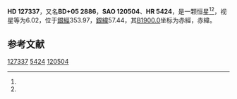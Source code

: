 {{Starbox begin
| name = HD 127337
}}
{{Starbox observe
| epoch = [[J2000.0|J2000.0]]
| constell = {{星座名待查}}<ref name=SIMBAD>{{cite web
 | url=http://simbad.u-strasbg.fr/simbad/sim-id?Ident=HR+5424
 | title =Pulsating variable Star
 | publisher=Centre de Données astronomiques de Strasbourg
 | work=SIMBAD
 | accessdate=2012-07-13}}</ref><ref name=DATA>{{cite web
 | url=http://vizier.u-strasbg.fr/viz-bin/VizieR-5?-out.add=.&-source=5050&-corr=PK=HR&-out.max=9999&HR=5424
 | title=VizieR Detailed Page
 | accessdate=2012-07-13
 | archive-date=2016-03-04
 | archive-url=https://web.archive.org/web/20160304235430/http://vizier.u-strasbg.fr/viz-bin/VizieR-5?-out.add=.&-source=5050&-corr=PK=HR&-out.max=9999&HR=5424
 | dead-url=no
 }}</ref>
| 星官 = 
| ra = {{RA|14|30|45.4}}<ref name=SIMBAD /><ref name=DATA />
| dec = {{DEC|+4|46|20}}<ref name=SIMBAD /><ref name=DATA />
| appmag_v = 6.02<ref name=SIMBAD /><ref name=DATA />
}}
{{Starbox character
| class = gK4<ref name=SIMBAD /><ref name=DATA />
| b-v = 1.42<ref name=SIMBAD /><ref name=DATA />
| u-b = 1.67<ref name=SIMBAD /><ref name=DATA />
| r-i = <ref name=SIMBAD /><ref name=DATA />
| variable = 
}}
{{Starbox astrometry
| radial_v = 1.67
| prop_mo_ra = 6
| parallax = 
| p_error = 
}}
{{Starbox catalog
| names =BD+05 2886，[[SAO星表|SAO]] 120504，[[HD星表|HD]] 127337，[[HR星表|HR]] 5424}}
{{Starbox reference |Simbad=HR+5424}}
{{Starbox end}}

'''HD 127337'''，又名'''BD+05 2886'''，'''SAO 120504'''、'''HR 5424'''，是一颗恒星<ref name=SIMBAD /><ref name=DATA />，视星等为6.02，位于[[銀道座標系|銀經]]353.97，[[銀道座標系|銀緯]]57.44，其[[B1900.0|B1900.0]]坐标为赤經{{RA|14|25|45}}，赤緯{{DEC|+5|57.44|1}}。

== 参考文献 ==
{{reflist}}

{{star-stub}}

[[Category:HD和HDE天體|127337]]
[[Category:HR天體|5424]]
[[Category:SAO天體|120504]]